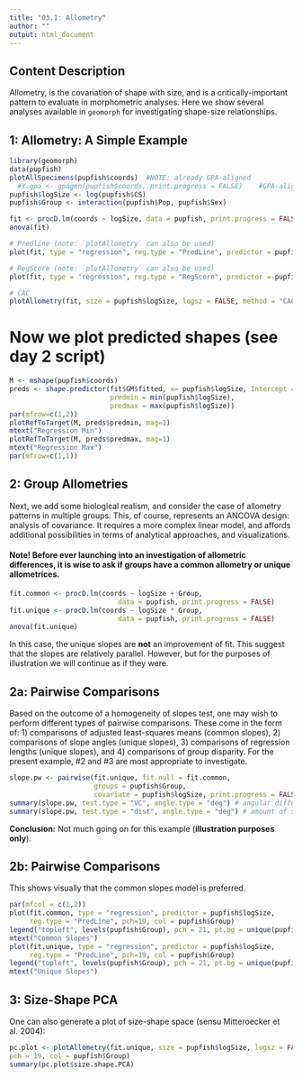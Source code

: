 ---
title: "03.1: Allometry"
author: ""
output: html_document
---

## **Content Description**

Allometry, is the covariation of shape with size, and is a critically-important pattern to evaluate in morphometric analyses. Here we show several analyses available in `geomorph` for investigating shape-size relationships. 

## **1: Allometry: A Simple Example**

```{r eval=TRUE}
library(geomorph)
data(pupfish)
plotAllSpecimens(pupfish$coords)  #NOTE: already GPA-aligned
  #Y.gpa <- gpagen(pupfish$coords, print.progress = FALSE)    #GPA-alignment  
pupfish$logSize <- log(pupfish$CS)
pupfish$Group <- interaction(pupfish$Pop, pupfish$Sex)

fit <- procD.lm(coords ~ logSize, data = pupfish, print.progress = FALSE) 
anova(fit)

# Predline (note: `plotAllometry` can also be used)
plot(fit, type = "regression", reg.type = "PredLine", predictor = pupfish$logSize, pch = 19)

# RegScore (note: `plotAllometry` can also be used)
plot(fit, type = "regression", reg.type = "RegScore", predictor = pupfish$logSize, pch = 19)

# CAC
plotAllometry(fit, size = pupfish$logSize, logsz = FALSE, method = "CAC", pch = 19)
```

# Now we plot predicted shapes (see day 2 script)

```{r eval = T}
M <- mshape(pupfish$coords)
preds <- shape.predictor(fit$GM$fitted, x= pupfish$logSize, Intercept = TRUE, 
                         predmin = min(pupfish$logSize), 
                         predmax = max(pupfish$logSize)) 
par(mfrow=c(1,2))
plotRefToTarget(M, preds$predmin, mag=1)
mtext("Regression Min")
plotRefToTarget(M, preds$predmax, mag=1)
mtext("Regression Max")
par(mfrow=c(1,1))
```



## **2: Group Allometries**

Next, we add some biological realism, and consider the case of allometry patterns in multiple groups. This, of course, represents an ANCOVA design: analysis of covariance. It requires a more complex linear model, and affords additional possibilities in terms of analytical approaches, and visualizations.

#### Note!  Before ever launching into an investigation of allometric differences, it is wise to ask if groups have a common allometry or unique allometrices.

```{r eval=TRUE}
fit.common <- procD.lm(coords ~ logSize + Group, 
                           data = pupfish, print.progress = FALSE) 
fit.unique <- procD.lm(coords ~ logSize * Group, 
                           data = pupfish, print.progress = FALSE)  
anova(fit.unique)
```

In this case, the unique slopes are **not** an improvement of fit. This suggest that the slopes are relatively parallel. However, but for the purposes of illustration we will continue as if they were. 

## **2a: Pairwise Comparisons**

Based on the outcome of a homogeneity of slopes test, one may wish to perform different types of pairwise comparisons. These come in the form of: 1) comparisons of adjusted least-squares means (common slopes), 2) comparisons of slope angles (unique slopes), 3) comparisons of regression lengths (unique slopes), and 4) comparisons of group disparity. For the present example, #2 and #3 are most appropriate to investigate.

```{r eval=TRUE}
slope.pw <- pairwise(fit.unique, fit.null = fit.common, 
                     groups = pupfish$Group,
                     covariate = pupfish$logSize, print.progress = FALSE)
summary(slope.pw, test.type = "VC", angle.type = "deg") # angular differences
summary(slope.pw, test.type = "dist", angle.type = "deg") # amount of shape change differences
```

**Conclusion:** Not much going on for this example (**illustration purposes only**). 

## **2b: Pairwise Comparisons**

This shows visually that the common slopes model is preferred.

```{r eval=TRUE}
par(mfcol = c(1,2))
plot(fit.common, type = "regression", predictor = pupfish$logSize, 
     reg.type = "PredLine", pch=19, col = pupfish$Group)
legend("topleft", levels(pupfish$Group), pch = 21, pt.bg = unique(pupfish$Group))
mtext("Common Slopes")
plot(fit.unique, type = "regression", predictor = pupfish$logSize, 
     reg.type = "PredLine", pch=19, col = pupfish$Group)
legend("topleft", levels(pupfish$Group), pch = 21, pt.bg = unique(pupfish$Group))
mtext("Unique Slopes")
```

## **3: Size-Shape PCA**

One can also generate a plot of size-shape space (sensu Mitteroecker et al. 2004):

```{r eval=TRUE}
pc.plot <- plotAllometry(fit.unique, size = pupfish$logSize, logsz = FALSE, method = "size.shape", 
pch = 19, col = pupfish$Group)
summary(pc.plot$size.shape.PCA)
```
